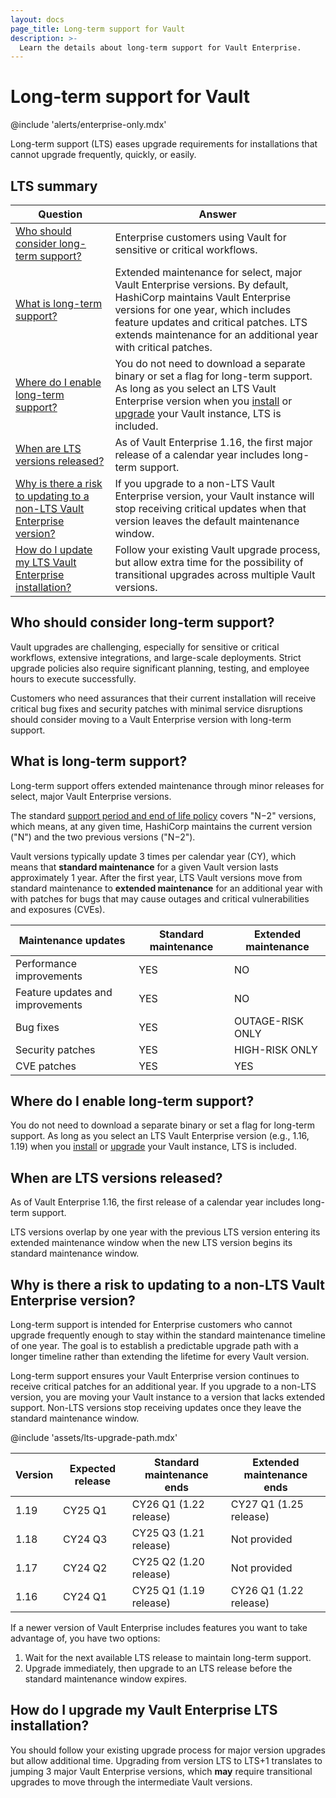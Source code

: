 ```yaml
---
layout: docs
page_title: Long-term support for Vault
description: >-
  Learn the details about long-term support for Vault Enterprise.
---
```


# Long-term support for Vault

@include 'alerts/enterprise-only.mdx'

Long-term support (LTS) eases upgrade requirements for installations that cannot
upgrade frequently, quickly, or easily.

## LTS summary

<table>

  <thead>
    <tr>
      <th style={{width:'30%', verticalAlign:'middle'}}>Question</th>
      <th style={{verticalAlign: 'middle'}}>Answer</th>
    </tr>
  </thead>
  <tbody>
  <tr>
    <td style={{verticalAlign: 'middle'}}>
      <a href="#who">Who should consider long-term support?</a>
    </td>
    <td style={{verticalAlign: 'middle'}}>
      Enterprise customers using Vault for sensitive or critical workflows.
    </td>
  </tr>
  <tr>
    <td style={{verticalAlign: 'middle'}}>
      <a href="#what">What is long-term support?</a>
    </td>
    <td style={{verticalAlign: 'middle'}}>
      Extended maintenance for select, major Vault Enterprise versions.
      By default, HashiCorp maintains Vault Enterprise versions for one year,
      which includes feature updates and critical patches. LTS extends
      maintenance for an additional year with critical patches.
    </td>
  </tr>
  <tr>
    <td style={{verticalAlign: 'middle'}}>
      <a href="#where">Where do I enable long-term support?</a>
    </td>
    <td style={{verticalAlign: 'middle'}}>
      You do not need to download a separate binary or set a flag for long-term
      support. As long as you select an LTS Vault Enterprise version when
      you <a href="/vault/install">install</a> or <a href="/vault/docs/upgrading">upgrade</a> your
      Vault instance, LTS is included.
    </td>
  </tr>
  <tr>
    <td style={{verticalAlign: 'middle'}}>
      <a href="#when">When are LTS versions released?</a>
    </td>
    <td style={{verticalAlign: 'middle'}}>
      As of Vault Enterprise 1.16, the first major release of a calendar year includes
      long-term support.
    </td>
  </tr>
  <tr>
    <td style={{verticalAlign: 'middle'}}>
      <a href="#why">Why is there a risk to updating to a non-LTS Vault Enterprise version?</a>
    </td>
    <td style={{verticalAlign: 'middle'}}>
      If you upgrade to a non-LTS Vault Enterprise version, your Vault instance
      will stop receiving critical updates when that version leaves the default
      maintenance window.
    </td>
  </tr>
  <tr>
    <td style={{verticalAlign: 'middle'}}>
      <a href="#how">How do I update my LTS Vault Enterprise installation?</a>
    </td>
    <td style={{verticalAlign: 'middle'}}>
      Follow your existing Vault upgrade process, but allow extra time for the
      possibility of transitional upgrades across multiple Vault versions.
    </td>
  </tr>
</tbody>
</table>

<a id="who" />

## Who should consider long-term support?

Vault upgrades are challenging, especially for sensitive or critical workflows,
extensive integrations, and large-scale deployments. Strict upgrade policies
also require significant planning, testing, and employee hours to execute
successfully. 

Customers who need assurances that their current installation will receive
critical bug fixes and security patches with minimal service disruptions should
consider moving to a Vault Enterprise version with long-term support.

<a id="what" />

## What is long-term support?

Long-term support offers extended maintenance through minor releases for select,
major Vault Enterprise versions.

The standard [support period and end of life policy](https://support.hashicorp.com/hc/en-us/articles/360021185113-Support-Period-and-End-of-Life-EOL-Policy)
covers "N&minus;2" versions, which means, at any given time, HashiCorp maintains
the current version ("N") and the two previous versions ("N&minus;2").

Vault versions typically update 3 times per calendar year (CY), which means that
**standard maintenance** for a given Vault version lasts approximately 1 year.
After the first year, LTS Vault versions move from standard maintenance to
**extended maintenance** for an additional year with with patches for bugs that
may cause outages and critical vulnerabilities and exposures (CVEs).

Maintenance updates               | Standard maintenance | Extended maintenance
--------------------------------- | -------------------- | --------------------
Performance improvements          | YES                  | NO
Feature updates and improvements  | YES                  | NO
Bug fixes                         | YES                  | OUTAGE-RISK ONLY
Security patches                  | YES                  | HIGH-RISK ONLY
CVE patches                       | YES                  | YES

<a id="where" />

## Where do I enable long-term support?

You do not need to download a separate binary or set a flag for long-term
support. As long as you select an LTS Vault Enterprise version
(e.g., 1.16, 1.19) when you [install](/vault/install) or [upgrade](/vault/docs/upgrading) your
Vault instance, LTS is included.

<a id="when" />

## When are LTS versions released?

As of Vault Enterprise 1.16, the first release of a calendar year includes
long-term support.

LTS versions overlap by one year with the previous LTS version entering its
extended maintenance window when the new LTS version begins its standard
maintenance window.

<a id="why" />

## Why is there a risk to updating to a non-LTS Vault Enterprise version?

Long-term support is intended for Enterprise customers who cannot upgrade
frequently enough to stay within the standard maintenance timeline of one year.
The goal is to establish a predictable upgrade path with a longer timeline
rather than extending the lifetime for every Vault version.

Long-term support ensures your Vault Enterprise version continues to receive
critical patches for an additional year. If you upgrade to a non-LTS version,
you are moving your Vault instance to a version that lacks extended support.
Non-LTS versions stop receiving updates once they leave the standard maintenance
window.

@include 'assets/lts-upgrade-path.mdx'

Version | Expected release | Standard maintenance ends  | Extended maintenance ends
------- | ---------------- | -------------------------- | ---------------------
1.19    | CY25 Q1          | CY26 Q1 (1.22 release)     | CY27 Q1 (1.25 release)
1.18    | CY24 Q3          | CY25 Q3 (1.21 release)     | Not provided
1.17    | CY24 Q2          | CY25 Q2 (1.20 release)     | Not provided
1.16    | CY24 Q1          | CY25 Q1 (1.19 release)     | CY26 Q1 (1.22 release) 

If a newer version of Vault Enterprise includes features you want to take
advantage of, you have two options:

1. Wait for the next available LTS release to maintain long-term support.
1. Upgrade immediately, then upgrade to an LTS release before the standard
   maintenance window expires.

<a id="how" />

## How do I upgrade my Vault Enterprise LTS installation?

You should follow your existing upgrade process for major version upgrades but
allow additional time. Upgrading from version LTS to LTS+1 translates to jumping
3 major Vault Enterprise versions, which **may** require transitional upgrades
to move through the intermediate Vault versions.
